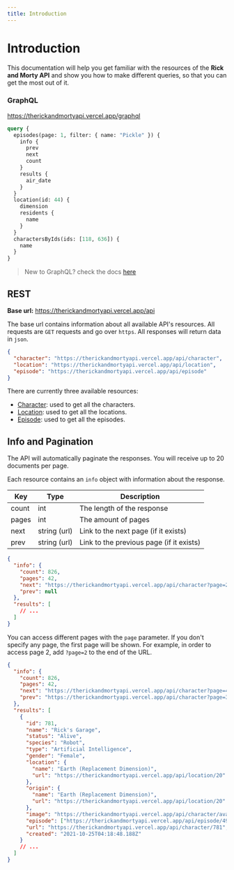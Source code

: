 ```yaml
---
title: Introduction
---
```



# Introduction

This documentation will help you get familiar with the resources of the **Rick and Morty API** and show you how to make different queries, so that you can get the most out of it.

### GraphQL

https://therickandmortyapi.vercel.app/graphql

```graphql
query {
  episodes(page: 1, filter: { name: "Pickle" }) {
    info {
      prev
      next
      count
    }
    results {
      air_date
    }
  }
  location(id: 44) {
    dimension
    residents {
      name
    }
  }
  charactersByIds(ids: [118, 636]) {
    name
  }
}
```

> New to GraphQL? check the docs [here](https://graphql.org/learn/)

## REST

**Base url:** https://therickandmortyapi.vercel.app/api

The base url contains information about all available API's resources.
All requests are `GET` requests and go over `https`. All responses will return data in `json`.

<Query />

```json
{
  "character": "https://therickandmortyapi.vercel.app/api/character",
  "location": "https://therickandmortyapi.vercel.app/api/location",
  "episode": "https://therickandmortyapi.vercel.app/api/episode"
}
```

There are currently three available resources:

- [Character](/docs/character): used to get all the characters.
- [Location](/docs/location): used to get all the locations.
- [Episode](/docs/episode): used to get all the episodes.

## Info and Pagination

The API will automatically paginate the responses. You will receive up to 20 documents per page.

Each resource contains an `info` object with information about the response.

| Key   | Type         | Description                              |
| ----- | ------------ | ---------------------------------------- |
| count | int          | The length of the response               |
| pages | int          | The amount of pages                      |
| next  | string (url) | Link to the next page (if it exists)     |
| prev  | string (url) | Link to the previous page (if it exists) |

<Query endpoint='/character' />

```json
{
  "info": {
    "count": 826,
    "pages": 42,
    "next": "https://therickandmortyapi.vercel.app/api/character?page=2",
    "prev": null
  },
  "results": [
    // ...
  ]
}
```

You can access different pages with the `page` parameter. If you don't specify any page, the first page will be shown. For example, in order to access page 2, add `?page=2` to the end of the URL.

<Query endpoint='/character?page=40' />

```json
{
  "info": {
    "count": 826,
    "pages": 42,
    "next": "https://therickandmortyapi.vercel.app/api/character?page=41",
    "prev": "https://therickandmortyapi.vercel.app/api/character?page=39"
  },
  "results": [
    {
      "id": 781,
      "name": "Rick's Garage",
      "status": "Alive",
      "species": "Robot",
      "type": "Artificial Intelligence",
      "gender": "Female",
      "location": {
        "name": "Earth (Replacement Dimension)",
        "url": "https://therickandmortyapi.vercel.app/api/location/20"
      },
      "origin": {
        "name": "Earth (Replacement Dimension)",
        "url": "https://therickandmortyapi.vercel.app/api/location/20"
      },
      "image": "https://therickandmortyapi.vercel.app/api/character/avatar/781.jpeg",
      "episode": ["https://therickandmortyapi.vercel.app/api/episode/49"],
      "url": "https://therickandmortyapi.vercel.app/api/character/781",
      "created": "2021-10-25T04:18:48.188Z"
    }
    // ...
  ]
}
```
